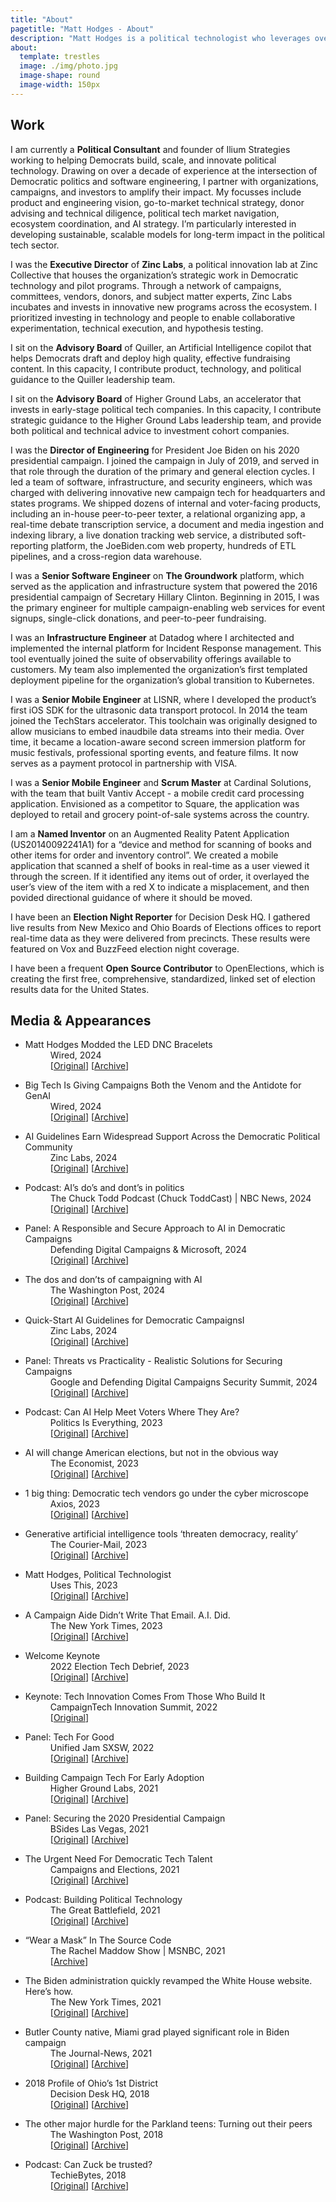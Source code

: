 ```yaml
---
title: "About"
pagetitle: "Matt Hodges - About"
description: "Matt Hodges is a political technologist who leverages over a decade of experience in Democratic campaigns and software engineering to drive change. He is currently a political consultant focussed on helping Democrats build, scale, and innovate with technology. He also and sits on the advisory boards of Quiller and Higher Ground Labs."
about:
  template: trestles
  image: ./img/photo.jpg
  image-shape: round
  image-width: 150px
---
```


## Work

I am currently a **Political Consultant** and founder of [Ilium Strategies]{.color-accent} working to helping Democrats build, scale, and innovate political technology. Drawing on over a decade of experience at the intersection of Democratic politics and software engineering, I partner with organizations, campaigns, and investors to amplify their impact. My focusses include product and engineering vision, go-to-market technical strategy, donor advising and technical diligence, political tech market navigation, ecosystem coordination, and AI strategy. I'm particularly interested in developing sustainable, scalable models for long-term impact in the political tech sector.


I was the **Executive Director** of **Zinc Labs**, a political innovation lab at [Zinc Collective]{.color-accent} that houses the organization's strategic work in Democratic technology and pilot programs. Through a network of campaigns, committees, vendors, donors, and subject matter experts, Zinc Labs incubates and invests in innovative new programs across the ecosystem. I prioritized investing in technology and people to enable collaborative experimentation, technical execution, and hypothesis testing.

I sit on the **Advisory Board** of [Quiller]{.color-accent}, an Artificial Intelligence copilot that helps Democrats draft and deploy high quality, effective fundraising content. In this capacity, I contribute product, technology, and political guidance to the Quiller leadership team.

I sit on the **Advisory Board** of [Higher Ground Labs]{.color-accent}, an accelerator that invests in early-stage political tech companies. In this capacity, I contribute strategic guidance to the Higher Ground Labs leadership team, and provide both political and technical advice to investment cohort companies.

I was the **Director of Engineering** for [President Joe Biden]{.color-accent} on his 2020 presidential campaign. I joined the campaign in July of 2019, and served in that role through the duration of the primary and general election cycles. I led a team of software, infrastructure, and security engineers, which was charged with delivering innovative new campaign tech for headquarters and states programs. We shipped dozens of internal and voter-facing products, including an in-house peer-to-peer texter, a relational organizing app, a real-time debate transcription service, a document and media ingestion and indexing library, a live donation tracking web service, a distributed soft-reporting platform, the JoeBiden.com web property, hundreds of ETL pipelines, and a cross-region data warehouse.

I was a **Senior Software Engineer** on **The Groundwork** platform, which served as the application and infrastructure system that powered the 2016 presidential campaign of [Secretary Hillary Clinton]{.color-accent}. Beginning in 2015, I was the primary engineer for multiple campaign-enabling web services for event signups, single-click donations, and peer-to-peer fundraising.

I was an **Infrastructure Engineer** at [Datadog]{.color-accent} where I architected and implemented the internal platform for Incident Response management. This tool eventually joined the suite of observability offerings available to customers. My team also implemented the organization's first templated deployment pipeline for the organization's global transition to Kubernetes.

I was a **Senior Mobile Engineer** at [LISNR]{.color-accent}, where I developed the product's first iOS SDK for the ultrasonic data transport protocol. In 2014 the team joined the TechStars accelerator. This toolchain was originally designed to allow musicians to embed inaudbile data streams into their media. Over time, it became a location-aware second screen immersion platform for music festivals, professional sporting events, and feature films. It now serves as a payment protocol in partnership with VISA.

I was a **Senior Mobile Engineer** and **Scrum Master** at [Cardinal Solutions]{.color-accent}, with the team that built Vantiv Accept - a mobile credit card processing application. Envisioned as a competitor to Square, the application was deployed to retail and grocery point-of-sale systems across the country.

I am a **Named Inventor** on an [Augmented Reality Patent Application]{.color-accent} (US20140092241A1) for a "device and method for scanning of books and other items for order and inventory control". We created a mobile application that scanned a shelf of books in real-time as a user viewed it through the screen. If it identified any items out of order, it overlayed the user's view of the item with a red X to indicate a misplacement, and then povided directional guidance of where it should be moved.

I have been an **Election Night Reporter** for [Decision Desk HQ]{.color-accent}. I gathered live results from New Mexico and Ohio Boards of Elections offices to report real-time data as they were delivered from precincts. These results were featured on Vox and BuzzFeed election night coverage.

I have been a frequent **Open Source Contributor** to [OpenElections]{.color-accent}, which is creating the first free, comprehensive, standardized, linked set of election results data for the United States. 

## Media & Appearances
*   Matt Hodges Modded the LED DNC Bracelets
:   Wired, 2024
:   [[Original](https://www.wired.com/story/on-the-bus-with-the-rfk-jr-bros/)] [[Archive](https://web.archive.org/web/20240829103146/https://www.wired.com/story/on-the-bus-with-the-rfk-jr-bros/)]
*   Big Tech Is Giving Campaigns Both the Venom and the Antidote for GenAI
:   Wired, 2024
:   [[Original](https://www.wired.com/story/big-tech-microsoft-google-gen-ai-campaigns/)] [[Archive](https://web.archive.org/web/20240620113358/https://www.wired.com/story/big-tech-microsoft-google-gen-ai-campaigns/)]
*   AI Guidelines Earn Widespread Support Across the Democratic Political Community
:   Zinc Labs, 2024
:   [[Original](https://zcpage.com/just-released-quick-start-ai-guidelines-for-democratic-campaigns-2)] [[Archive](https://web.archive.org/web/20240603182708/https://zcpage.com/just-released-quick-start-ai-guidelines-for-democratic-campaigns-2)]
*   Podcast: AI's do's and dont's in politics
:   The Chuck Todd Podcast (Chuck ToddCast) | NBC News, 2024
:   [[Original](https://overcast.fm/+q9QytcZTs/)] [[Archive](https://archive.org/details/chuck_todd_matt_hodges)]
*   Panel: A Responsible and Secure Approach to AI in Democratic Campaigns
:   Defending Digital Campaigns & Microsoft, 2024
:   [[Original](https://www.bigmarker.com/defending-digital-campaigns1/A-Responsible-and-Secure-Approach-to-Unlocking-AI-s-Potential-for-Democratic-Political-Campaigns)] [[Archive](https://web.archive.org/web/20240514202500/https://www.bigmarker.com/defending-digital-campaigns1/A-Responsible-and-Secure-Approach-to-Unlocking-AI-s-Potential-for-Democratic-Political-Campaigns)]
*   The dos and don'ts of campaigning with AI
:   The Washington Post, 2024
:   [[Original](https://www.washingtonpost.com/politics/2024/05/02/dos-donts-campaigning-with-ai/)] [[Archive](https://archive.is/gHgd2)]
*   Quick-Start AI Guidelines for Democratic CampaignsI
:   Zinc Labs, 2024
:   [[Original](https://AICampaignGuide.com)] [[Archive](https://archive.org/details/quick-start-ai-guidelinesfor-democratic-campaigns-may-2024)]
*   Panel: Threats vs Practicality - Realistic Solutions for Securing Campaigns
:   Google and Defending Digital Campaigns Security Summit, 2024
:   [[Original](https://rsvp.withgoogle.com/events/civics-summit-atx)] [[Archive](https://archive.is/BVqoB)]
*   Podcast: Can AI Help Meet Voters Where They Are?
:   Politics Is Everything, 2023
:   [[Original](https://overcast.fm/+7oLT5vJ0I)] [[Archive](https://archive.org/details/politics-is-everything-can-ai-help-meet-voters-where-they-are-ft.-matt-hodges)]
*   AI will change American elections, but not in the obvious way
:   The Economist, 2023
:   [[Original](https://www.economist.com/united-states/2023/08/31/ai-will-change-american-elections-but-not-in-the-obvious-way)] [[Archive](https://web.archive.org/web/20230901164344/https://www.economist.com/united-states/2023/08/31/ai-will-change-american-elections-but-not-in-the-obvious-way)]
*   1 big thing: Democratic tech vendors go under the cyber microscope
:   Axios, 2023
:   [[Original](https://www.axios.com/newsletters/axios-codebook-4fc742bf-ba2d-40ff-9035-3e5b6ce57c7f.html)] [[Archive](https://web.archive.org/web/20230704122619/https://www.axios.com/newsletters/axios-codebook-4fc742bf-ba2d-40ff-9035-3e5b6ce57c7f.html)]
*   Generative artificial intelligence tools 'threaten democracy, reality'
:   The Courier-Mail, 2023
:   [[Original](https://www.couriermail.com.au/news/world/generative-artificial-intelligence-tools-threaten-democracy-reality/news-story/e22ae3edfe6df70a00d89f2338f590cf)] [[Archive](https://archive.is/KNQO6)]
*   Matt Hodges, Political Technologist
:   Uses This, 2023
:   [[Original](https://usesthis.com/interviews/matt.hodges/)] [[Archive](https://web.archive.org/web/20230514023613/https://usesthis.com/interviews/matt.hodges/)]
*   A Campaign Aide Didn't Write That Email. A.I. Did.
:   The New York Times, 2023
:   [[Original](https://www.nytimes.com/2023/03/28/us/politics/artificial-intelligence-2024-campaigns.html)] [[Archive](https://web.archive.org/web/20230328171142/https://www.nytimes.com/2023/03/28/us/politics/artificial-intelligence-2024-campaigns.html)]
*   Welcome Keynote
:   2022 Election Tech Debrief, 2023
:   [[Original](https://highergroundlabs.com/2022-election-tech-debrief-recap/)] [[Archive](https://web.archive.org/web/20230131223348/https://highergroundlabs.com/2022-election-tech-debrief-recap/)]
*   Keynote: Tech Innovation Comes From Those Who Build It
:   CampaignTech Innovation Summit, 2022
:   [[Original](https://github.com/hodgesmr/2022-campaign-tech-keynote-talent)]
*   Panel: Tech For Good
:   Unified Jam SXSW, 2022
:   [[Original](https://www.youtube.com/watch?v=0oaOG1840Gs)] [[Archive](https://archive.org/details/tech-for-good-unified-jam-2022)]
*   Building Campaign Tech For Early Adoption
:   Higher Ground Labs, 2021
:   [[Original](https://highergroundlabs.com/creating-campaign-tech/)] [[Archive](https://web.archive.org/web/20220809224417/https://highergroundlabs.com/creating-campaign-tech/)]
*   Panel: Securing the 2020 Presidential Campaign
:   BSides Las Vegas, 2021
:   [[Original](https://www.youtube.com/watch?v=sbVwssCBJ5Q)] [[Archive](https://archive.org/details/securing-the-2020-presidential-campaign-threats-challenges-and-a-global-pandemic-bsides-lv-2021)]
*   The Urgent Need For Democratic Tech Talent
:   Campaigns and Elections, 2021
:   [[Original](https://campaignsandelections.com/campaigntech/the-urgent-need-for-democratic-tech-talent/)] [[Archive](https://web.archive.org/web/20230101172355/https://campaignsandelections.com/campaigntech/the-urgent-need-for-democratic-tech-talent/)]
*   Podcast: Building Political Technology
:   The Great Battlefield, 2021
:   [[Original](https://greatbattlefield.com/episode/building-political-technology-with-matt-hodges-of-biden-for-president/)] [[Archive](https://archive.org/details/building-political-technology-with-matt-hodges-of-biden-for-president_202301)]
*   "Wear a Mask" In The Source Code
:   The Rachel Maddow Show | MSNBC, 2021
:   [[Archive](https://archive.org/details/maddow-biden-website-code)]
*   The Biden administration quickly revamped the White House website. Here's how.
:   The New York Times, 2021
:   [[Original](https://www.nytimes.com/2021/01/20/us/politics/biden-white-house-website.html)] [[Archive](https://web.archive.org/web/20230716155230/https://www.nytimes.com/2021/01/20/us/politics/biden-white-house-website.html)]
*   Butler County native, Miami grad played significant role in Biden campaign
:   The Journal-News, 2021
:   [[Original](https://www.journal-news.com/news/butler-county-native-miami-grad-played-significant-role-in-biden-campaign/IPECO4K5LFGK7MSMVLCUU2FDZE/)] [[Archive](https://web.archive.org/web/20210120220953/https://www.journal-news.com/news/butler-county-native-miami-grad-played-significant-role-in-biden-campaign/IPECO4K5LFGK7MSMVLCUU2FDZE/)]
*   2018 Profile of Ohio's 1st District
:   Decision Desk HQ, 2018
:   [[Original](https://decisiondeskhq.com/guest-post-2018-profile-ohios-1st-district/)] [[Archive](https://web.archive.org/web/20220807215603/https://decisiondeskhq.com/guest-post-2018-profile-ohios-1st-district/)]
*   The other major hurdle for the Parkland teens: Turning out their peers
:   The Washington Post, 2018
:   [[Original](https://www.washingtonpost.com/news/politics/wp/2018/06/04/the-other-major-hurdle-for-the-parkland-teens-turning-out-their-peers/)] [[Archive](https://web.archive.org/web/20180605080213/https://www.washingtonpost.com/news/politics/wp/2018/06/04/the-other-major-hurdle-for-the-parkland-teens-turning-out-their-peers/)]
*   Podcast: Can Zuck be trusted?
:   TechieBytes, 2018
:   [[Original](https://www.besttechie.com/can-zuck-be-trusted/)] [[Archive](https://archive.org/details/httpswww.besttechie.comcan-zuck-be-trusted)]

